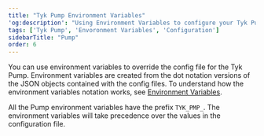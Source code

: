 ```yaml
---
title: "Tyk Pump Environment Variables"
'og:description': "Using Environment Variables to configure your Tyk Pump"
tags: ['Tyk Pump', 'Envoronment Variables', 'Configuration']
sidebarTitle: "Pump"
order: 6
---
```



You can use environment variables to override the config file for the Tyk Pump. Environment variables are created from the dot notation versions of the JSON objects contained with the config files.
To understand how the environment variables notation works, see [Environment Variables](/tyk-oss-gateway/configuration). 

All the Pump environment variables have the prefix `TYK_PMP_`. The environment variables will take precedence over the values in the configuration file.

<PumpConfig/>
